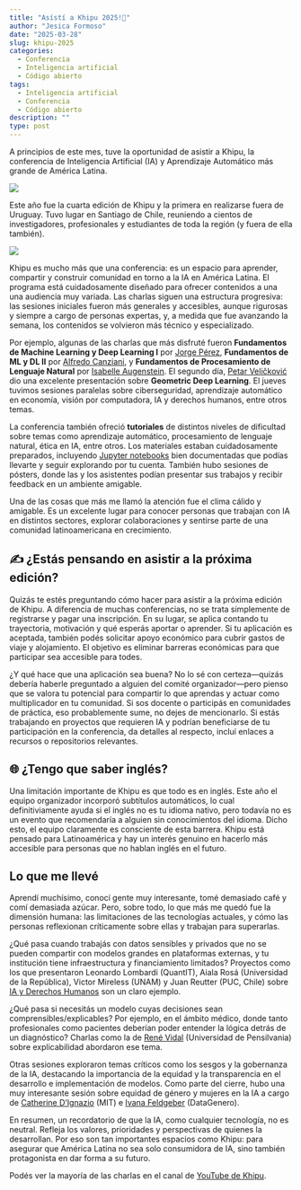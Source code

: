 ```yaml
---
title: "Asístí a Khipu 2025!🎉️"
author: "Jesica Formoso"
date: "2025-03-28"
slug: khipu-2025
categories:
  - Conferencia
  - Inteligencia artificial
  - Código abierto
tags:
  - Inteligencia artificial
  - Conferencia
  - Código abierto
description: ""
type: post
---
```


A principios de este mes, tuve la oportunidad de asistir a Khipu, la conferencia de Inteligencia Artificial (IA) y Aprendizaje Automático más grande de América Latina.

![](../../images/khipu-2025.png)

Este año fue la cuarta edición de Khipu y la primera en realizarse fuera de Uruguay. Tuvo lugar en Santiago de Chile, reuniendo a cientos de investigadores, profesionales y estudiantes de toda la región (y fuera de ella también).

![](../../images/mapa-asistentes.jpeg)

Khipu es mucho más que una conferencia: es un espacio para aprender, compartir y construir comunidad en torno a la IA en América Latina. El programa está cuidadosamente diseñado para ofrecer contenidos a una una audiencia muy variada. Las charlas siguen una estructura progresiva: las sesiones iniciales fueron más generales y accesibles, aunque rigurosas y siempre a cargo de personas expertas, y, a medida que fue avanzando la semana, los contenidos se volvieron más técnico y especializado. 

Por ejemplo, algunas de las charlas que más disfruté fueron **Fundamentos de Machine Learning y Deep Learning I** por [Jorge Pérez](https://www.youtube.com/@JorgePerez-pt3qg), **Fundamentos de ML y DL II** por [Alfredo Canziani](https://atcold.github.io/), y **Fundamentos de Procesamiento de Lenguaje Natural** por [Isabelle Augenstein](https://isabelleaugenstein.github.io/). El segundo día, [Petar Veličković](https://petar-v.com/) dio una excelente presentación sobre **Geometric Deep Learning**. El jueves tuvimos sesiones paralelas sobre ciberseguridad, aprendizaje automático en economía, visión por computadora, IA y derechos humanos, entre otros temas.

La conferencia también ofreció **tutoriales** de distintos niveles de dificultad sobre temas como aprendizaje automático, procesamiento de lenguaje natural, ética en IA, entre otros. Los materiales estaban cuidadosamente preparados, incluyendo [Jupyter notebooks](https://github.com/khipu-ai/practicals-2025) bien documentadas que podías llevarte y seguir explorando por tu cuenta. También hubo sesiones de pósters, donde las y los asistentes podían presentar sus trabajos y recibir feedback en un ambiente amigable.

Una de las cosas que más me llamó la atención fue el clima cálido y amigable. Es un excelente lugar para conocer personas que trabajan con IA en distintos sectores, explorar colaboraciones y sentirse parte de una comunidad latinoamericana en crecimiento.


## ✍️ ¿Estás pensando en asistir a la próxima edición?

Quizás te estés preguntando cómo hacer para asistir a la próxima edición de Khipu. A diferencia de muchas conferencias, no se trata simplemente de registrarse y pagar una inscripción. En su lugar, se aplica contando tu trayectoria, motivación y qué esperás aportar o aprender. Si tu aplicación es aceptada, también podés solicitar apoyo económico para cubrir gastos de viaje y alojamiento. El objetivo es eliminar barreras económicas para que participar sea accesible para todes.

¿Y qué hace que una aplicación sea buena? No lo sé con certeza—quizás debería haberle preguntado a alguien del comité organizador—pero pienso que se valora tu potencial para compartir lo que aprendas y actuar como multiplicador en tu comunidad. Si sos docente o participás en comunidades de práctica, eso probablemente sume, no dejes de mencionarlo. Si estás trabajando en proyectos que requieren IA y podrían beneficiarse de tu participación en la conferencia, da detalles al respecto, incluí enlaces a recursos o repositorios relevantes.

## 🌐 ¿Tengo que saber inglés?

Una limitación importante de Khipu es que todo es en inglés. Este año el equipo organizador incorporó subtítulos automáticos, lo cual definitiviamente ayuda si el inglés no es tu idioma nativo, pero todavía no es un evento que recomendaría a alguien sin conocimientos del idioma. Dicho esto, el equipo claramente es consciente de esta barrera. Khipu está pensado para Latinoamérica y hay un interés genuino en hacerlo más accesible para personas que no hablan inglés en el futuro. 

##  Lo que me llevé

Aprendí muchísimo, conocí gente muy interesante, tomé demasiado café y comí demasiada azúcar. Pero, sobre todo, lo que más me quedó fue la dimensión humana: las limitaciones de las tecnologías actuales, y cómo las personas reflexionan críticamente sobre ellas y trabajan para superarlas.

¿Qué pasa cuando trabajás con datos sensibles y privados que no se pueden compartir con modelos grandes en plataformas externas, y tu institución tiene infraestructura y financiamiento limitados? Proyectos como los que presentaron Leonardo Lombardi (QuantIT), Aiala Rosá (Universidad de la República), Victor Mireless (UNAM) y Juan Reutter (PUC, Chile) sobre [IA y Derechos Humanos](https://www.youtube.com/watch?v=BLt2egXElBc&ab_channel=KHIPUAI) son un claro ejemplo.

¿Qué pasa si necesitás un modelo cuyas decisiones sean comprensibles/explicables? Por ejemplo, en el ámbito médico, donde tanto profesionales como pacientes deberían poder entender la lógica detrás de un diagnóstico? Charlas como la de [René Vidal](http://vision.jhu.edu/rvidal.html) (Universidad de Pensilvania) sobre explicabilidad abordaron ese tema.

Otras sesiones exploraron temas críticos como los sesgos y la gobernanza de la IA, destacando la importancia de la equidad y la transparencia en el desarrollo e implementación de modelos. Como parte del cierre, hubo una muy interesante sesión sobre equidad de género y mujeres en la IA a cargo de [Catherine D’Ignazio](https://www.media.mit.edu/people/dignazio/overview/) (MIT) e [Ivana Feldgeber](https://datagenero.org/equipo/ivana-feldfeber/) (DataGenero).

En resumen, un recordatorio de que la IA, como cualquier tecnología, no es neutral. Refleja los valores, prioridades y perspectivas de quienes la desarrollan. Por eso son tan importantes espacios como Khipu: para asegurar que América Latina no sea solo consumidora de IA, sino también protagonista en dar forma a su futuro.

Podés ver la mayoría de las charlas en el canal de [YouTube de Khipu](https://www.youtube.com/@khipu_ai).

